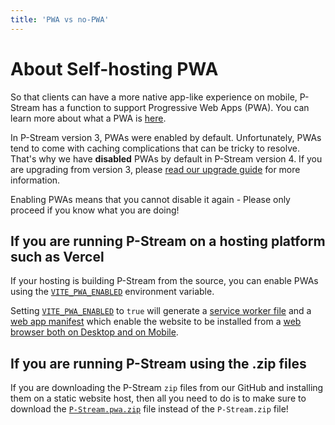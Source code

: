 ```yaml
---
title: 'PWA vs no-PWA'
---
```


# About Self-hosting PWA

So that clients can have a more native app-like experience on mobile, P-Stream has a function to support Progressive Web Apps (PWA). You can learn more about what a PWA is [here](https://developer.mozilla.org/en-US/docs/Web/Progressive_web_apps/Guides/What_is_a_progressive_web_app).

In P-Stream version 3, PWAs were enabled by default. Unfortunately, PWAs tend to come with caching complications that can be tricky to resolve. That's why we have **disabled** PWAs by default in P-Stream version 4. If you are upgrading from version 3, please [read our upgrade guide](../client/upgrade.mdx) for more information.

<Warning>
  Enabling PWAs means that you cannot disable it again - Please only proceed if
  you know what you are doing!
</Warning>

## If you are running P-Stream on a hosting platform such as Vercel

If your hosting is building P-Stream from the source, you can enable PWAs using the [`VITE_PWA_ENABLED`](../client/configuration.mdx#vite-pwa-enabled) environment variable.

Setting [`VITE_PWA_ENABLED`](../client/configuration.mdx#vite-pwa-enabled) to `true` will generate a [service worker file](https://developer.mozilla.org/en-US/docs/Web/Progressive_web_apps/Guides/Making_PWAs_installable#service_worker) and a [web app manifest](https://developer.mozilla.org/en-US/docs/Web/Progressive_web_apps/Guides/Making_PWAs_installable#the_web_app_manifest) which enable the website to be installed from a [web browser both on Desktop and on Mobile](https://developer.mozilla.org/en-US/docs/Web/Progressive_web_apps/Guides/Making_PWAs_installable#installation_from_the_web).

## If you are running P-Stream using the .zip files

If you are downloading the P-Stream `zip` files from our GitHub and installing them on a static website host, then all you need to do is to make sure to download the [`P-Stream.pwa.zip`](https://github.com/sussy-code/smov/releases/latest/download/P-Stream.pwa.zip) file instead of the `P-Stream.zip` file!

